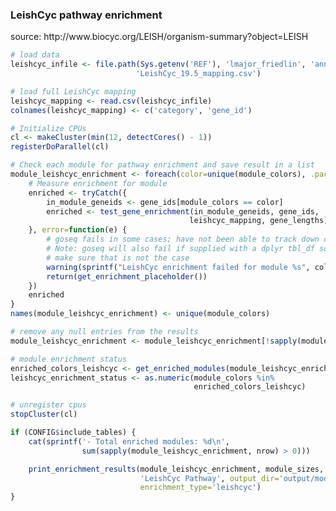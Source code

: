 ### LeishCyc pathway enrichment

source: http://www.biocyc.org/LEISH/organism-summary?object=LEISH

```r
# load data
leishcyc_infile <- file.path(Sys.getenv('REF'), 'lmajor_friedlin', 'annotation',
                            'LeishCyc_19.5_mapping.csv')

# load full LeishCyc mapping
leishcyc_mapping <- read.csv(leishcyc_infile)
colnames(leishcyc_mapping) <- c('category', 'gene_id')
```

```r
# Initialize CPUs
cl <- makeCluster(min(12, detectCores() - 1))
registerDoParallel(cl)

# Check each module for pathway enrichment and save result in a list
module_leishcyc_enrichment <- foreach(color=unique(module_colors), .packages=c('goseq')) %dopar% {
    # Measure enrichment for module
    enriched <- tryCatch({
        in_module_geneids <- gene_ids[module_colors == color]
        enriched <- test_gene_enrichment(in_module_geneids, gene_ids,
                                        leishcyc_mapping, gene_lengths)
    }, error=function(e) {
        # goseq fails in some cases; have not been able to track down cause yet
        # Note: goseq will also fail if supplied with a dplyr tbl_df so first 
        # make sure that is not the case
        warning(sprintf("LeishCyc enrichment failed for module %s", color))
        return(get_enrichment_placeholder())
    })
    enriched
}
names(module_leishcyc_enrichment) <- unique(module_colors)

# remove any null entries from the results
module_leishcyc_enrichment <- module_leishcyc_enrichment[!sapply(module_leishcyc_enrichment, is.null)]

# module enrichment status
enriched_colors_leishcyc <- get_enriched_modules(module_leishcyc_enrichment)
leishcyc_enrichment_status <- as.numeric(module_colors %in%
                                         enriched_colors_leishcyc)

# unregister cpus
stopCluster(cl)
```

```r
if (CONFIG$include_tables) {
    cat(sprintf('- Total enriched modules: %d\n', 
                sum(sapply(module_leishcyc_enrichment, nrow) > 0)))

    print_enrichment_results(module_leishcyc_enrichment, module_sizes, 
                             'LeishCyc Pathway', output_dir='output/modules',
                             enrichment_type='leishcyc')
}
```

